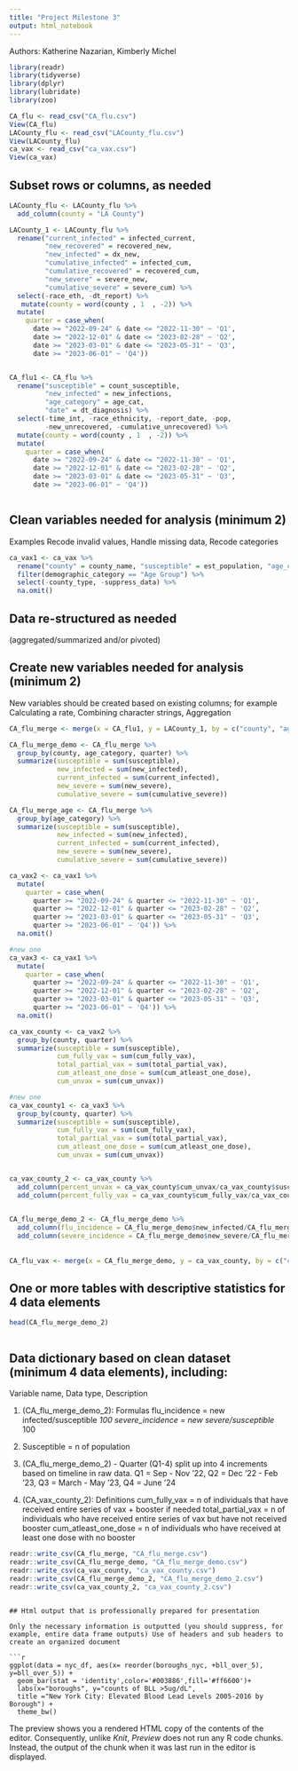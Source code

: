 ```yaml
---
title: "Project Milestone 3"
output: html_notebook
---
```


Authors: Katherine Nazarian, Kimberly Michel

```r
library(readr)
library(tidyverse)
library(dplyr)
library(lubridate)
library(zoo)

CA_flu <- read_csv("CA_flu.csv")
View(CA_flu)
LACounty_flu <- read_csv("LACounty_flu.csv")
View(LACounty_flu)
ca_vax <- read_csv("ca_vax.csv")
View(ca_vax)

```

## Subset rows or columns, as needed
```r
LACounty_flu <- LACounty_flu %>% 
  add_column(county = "LA County")

LACounty_1 <- LACounty_flu %>% 
  rename("current_infected" = infected_current, 
         "new_recovered" = recovered_new, 
         "new_infected" = dx_new, 
         "cumulative_infected" = infected_cum, 
         "cumulative_recovered" = recovered_cum, 
         "new_severe" = severe_new, 
         "cumulative_severe" = severe_cum) %>% 
  select(-race_eth, -dt_report) %>% 
   mutate(county = word(county , 1  , -2)) %>% 
  mutate(
    quarter = case_when(
      date >= "2022-09-24" & date <= "2022-11-30" ~ 'Q1', 
      date >= "2022-12-01" & date <= "2023-02-28" ~ 'Q2', 
      date >= "2023-03-01" & date <= "2023-05-31" ~ 'Q3', 
      date >= "2023-06-01" ~ 'Q4'))


CA_flu1 <- CA_flu %>% 
  rename("susceptible" = count_susceptible, 
         "new_infected" = new_infections, 
         "age_category" = age_cat, 
         "date" = dt_diagnosis) %>% 
  select(-time_int, -race_ethnicity, -report_date, -pop, 
         -new_unrecovered, -cumulative_unrecovered) %>%
  mutate(county = word(county , 1  , -2)) %>%
  mutate(
    quarter = case_when(
      date >= "2022-09-24" & date <= "2022-11-30" ~ 'Q1', 
      date >= "2022-12-01" & date <= "2023-02-28" ~ 'Q2', 
      date >= "2023-03-01" & date <= "2023-05-31" ~ 'Q3', 
      date >= "2023-06-01" ~ 'Q4'))


```



```r

```

## Clean variables needed for analysis (minimum 2)

Examples Recode invalid values, Handle missing data, Recode categories

```r

ca_vax1 <- ca_vax %>% 
  rename("county" = county_name, "susceptible" = est_population, "age_category" = demographic_value) %>%
  filter(demographic_category == "Age Group") %>% 
  select(-county_type, -suppress_data) %>% 
  na.omit()
```

## Data re-structured as needed
(aggregated/summarized and/or pivoted)

## Create new variables needed for analysis (minimum 2)
New variables should be created based on existing columns; for example Calculating a rate, Combining character strings, Aggregation

```r

CA_flu_merge <- merge(x = CA_flu1, y = LACounty_1, by = c("county", "age_category", "quarter", "sex", "new_infected", "new_recovered", "susceptible", "current_infected", "cumulative_infected", "cumulative_recovered", "new_severe", "cumulative_severe"), all = TRUE)

CA_flu_merge_demo <- CA_flu_merge %>% 
  group_by(county, age_category, quarter) %>% 
  summarize(susceptible = sum(susceptible),
            new_infected = sum(new_infected), 
            current_infected = sum(current_infected), 
            new_severe = sum(new_severe), 
            cumulative_severe = sum(cumulative_severe))

CA_flu_merge_age <- CA_flu_merge %>% 
  group_by(age_category) %>% 
  summarize(susceptible = sum(susceptible),
            new_infected = sum(new_infected), 
            current_infected = sum(current_infected), 
            new_severe = sum(new_severe), 
            cumulative_severe = sum(cumulative_severe))

ca_vax2 <- ca_vax1 %>% 
  mutate(
    quarter = case_when(
      quarter >= "2022-09-24" & quarter <= "2022-11-30" ~ 'Q1', 
      quarter >= "2022-12-01" & quarter <= "2023-02-28" ~ 'Q2', 
      quarter >= "2023-03-01" & quarter <= "2023-05-31" ~ 'Q3', 
      quarter >= "2023-06-01" ~ 'Q4')) %>% 
  na.omit()

#new one 
ca_vax3 <- ca_vax1 %>% 
  mutate(
    quarter = case_when(
      quarter >= "2022-09-24" & quarter <= "2022-11-30" ~ 'Q1', 
      quarter >= "2022-12-01" & quarter <= "2023-02-28" ~ 'Q2', 
      quarter >= "2023-03-01" & quarter <= "2023-05-31" ~ 'Q3', 
      quarter >= "2023-06-01" ~ 'Q4')) %>% 
  na.omit()

ca_vax_county <- ca_vax2 %>% 
  group_by(county, quarter) %>% 
  summarize(susceptible = sum(susceptible), 
            cum_fully_vax = sum(cum_fully_vax), 
            total_partial_vax = sum(total_partial_vax),
            cum_atleast_one_dose = sum(cum_atleast_one_dose),
            cum_unvax = sum(cum_unvax))

#new one
ca_vax_county1 <- ca_vax3 %>% 
  group_by(county, quarter) %>% 
  summarize(susceptible = sum(susceptible), 
            cum_fully_vax = sum(cum_fully_vax), 
            total_partial_vax = sum(total_partial_vax),
            cum_atleast_one_dose = sum(cum_atleast_one_dose),
            cum_unvax = sum(cum_unvax))


ca_vax_county_2 <- ca_vax_county %>% 
  add_column(percent_unvax = ca_vax_county$cum_unvax/ca_vax_county$susceptible *100) %>% 
  add_column(percent_fully_vax = ca_vax_county$cum_fully_vax/ca_vax_county$susceptible *100)
 

CA_flu_merge_demo_2 <- CA_flu_merge_demo %>% 
  add_column(flu_incidence = CA_flu_merge_demo$new_infected/CA_flu_merge_demo$susceptible *100) %>% 
  add_column(severe_incidence = CA_flu_merge_demo$new_severe/CA_flu_merge_demo$susceptible *100)
  
  
CA_flu_vax <- merge(x = CA_flu_merge_demo, y = ca_vax_county, by = c("county", "quarter"), all = TRUE)


```

## One or more tables with descriptive statistics for 4 data elements

```r
head(CA_flu_merge_demo_2)
```


```r

```

## Data dictionary based on clean dataset (minimum 4 data elements), including:

Variable name, Data type, Description


1. (CA_flu_merge_demo_2): Formulas
    flu_incidence = new infected/susceptible *100
    severe_incidence = new severe/susceptible *100

2. Susceptible = n of population 

3. (CA_flu_merge_demo_2) - Quarter (Q1-4) split up into 4 increments based on timeline in raw data. Q1 = Sep - Nov ’22, Q2 = Dec ’22 - Feb ’23, Q3 = March - May ’23, Q4 = June ‘24

4. (CA_vax_county_2): Definitions
  cum_fully_vax = n of individuals that have received entire series of vax +            booster if needed
  total_partial_vax = n of individuals who have received entire series of vax but       have not received booster
  cum_atleast_one_dose = n of individuals who have received at least one dose with no booster 




```r
readr::write_csv(CA_flu_merge, "CA_flu_merge.csv")
readr::write_csv(CA_flu_merge_demo, "CA_flu_merge_demo.csv")
readr::write_csv(ca_vax_county, "ca_vax_county.csv")
readr::write_csv(CA_flu_merge_demo_2, "CA_flu_merge_demo_2.csv")
readr::write_csv(ca_vax_county_2, "ca_vax_county_2.csv")

```

```

## Html output that is professionally prepared for presentation

Only the necessary information is outputted (you should suppress, for example, entire data frame outputs) Use of headers and sub headers to create an organized document

```r
ggplot(data = nyc_df, aes(x= reorder(boroughs_nyc, +bll_over_5), y=bll_over_5)) +
  geom_bar(stat = 'identity',color='#003886',fill='#ff6600')+
  labs(x="boroughs", y="counts of BLL >5ug/dL",
  title ="New York City: Elevated Blood Lead Levels 2005-2016 by Borough") +
  theme_bw()
```

The preview shows you a rendered HTML copy of the contents of the editor. Consequently, unlike *Knit*, *Preview* does not run any R code chunks. Instead, the output of the chunk when it was last run in the editor is displayed.

